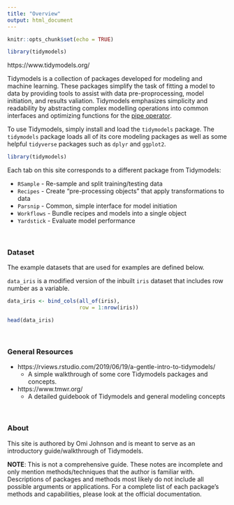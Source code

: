 ```yaml
---
title: "Overview"
output: html_document
---
```


```r
knitr::opts_chunk$set(echo = TRUE)

library(tidymodels)
```

https://www.tidymodels.org/ 

Tidymodels is a collection of packages developed for modeling and machine learning. These packages simplify the task of fitting a model to data by providing tools to assist with data pre-proprocessing, model initiation, and results valiation. Tidymodels emphasizes simplicity and readability by abstracting complex modelling operations into common interfaces and optimizing functions for the [pipe operator](https://towardsdatascience.com/an-introduction-to-the-pipe-in-r-823090760d64).

To use Tidymodels, simply install and load the `tidymodels` package. The `tidymodels` package loads all of its core modeling packages as well as some helpful `tidyverse` packages such as `dplyr` and `ggplot2`. 

```r
library(tidymodels)
```

Each tab on this site corresponds to a different package from Tidymodels: 

* `RSample` - Re-sample and split training/testing data
* `Recipes` - Create "pre-processing objects" that apply transformations to data 
* `Parsnip` - Common, simple interface for model initiation
* `Workflows` - Bundle recipes and models into a single object
* `Yardstick` - Evaluate model performance

<br>

### Dataset ###

The example datasets that are used for examples are defined below. 

`data_iris` is a modified version of the inbuilt `iris` dataset that includes row number as a variable. 
```r
data_iris <- bind_cols(all_of(iris), 
                       row = 1:nrow(iris))

head(data_iris)
```

<br>

### General Resources ###

* https://rviews.rstudio.com/2019/06/19/a-gentle-intro-to-tidymodels/ 
  * A simple walkthrough of some core Tidymodels packages and concepts. 
* https://www.tmwr.org/
  * A detailed guidebook of Tidymodels and general modeling concepts 
  
<br>
  
### About ###

This site is authored by Omi Johnson and is meant to serve as an introductory guide/walkthrough of Tidymodels.

**NOTE**: This is not a comprehensive guide. These notes are incomplete and only mention methods/techniques that the author is familiar with. Descriptions of packages and methods most likely do not include all possible arguments or applications. For a complete list of each package's methods and capabilities, please look at the official documentation. 